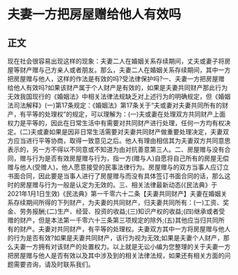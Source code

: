 # 夫妻一方把房屋赠给他人有效吗
## 正文
现在社会很容易出现这样的现象：夫妻二人在婚姻关系存续期间，丈夫或妻子将房屋等财产赠与己方亲人或者朋友。那么，夫妻二人在婚姻关系存续期间，其中一方把房屋赠与他人，这样的作法是有效的吗?受法律保护吗?一、夫妻一方把房屋赠给他人有效吗?如果该财产属于个人财产是有效的，如果是夫妻共同财产那此行为无效我国现行的《婚姻法》中相关法律法规缺乏对上述行为的明确规定，但《婚姻法司法解释》(一)第17条规定：《婚姻法》第17条关于“夫或妻对夫妻共同所有的财产，有平等的处理权”的规定，可以理解为：(一)夫或妻在处理双方共同财产上面权力是平等的，因此在日常生活中有需要对共同财产进行处理，任何一方均有权决定。(二)夫或妻如果是因非日常生活需要对夫妻共同财产做重要处理决定，夫妻双方应当进行平等协商，取得一致意见之后。他人有理由相信其为夫妻双方共同意思表示的，另一方不得以不同意或不知道为由对抗善意第三人。二、房屋赠与没有合同，赠与行为是否有效房屋赠与行为，指一方(赠与人)自愿将自己所有的房屋无偿赠与他人(受赠人)，他人愿意接受的民事法律行为。房屋赠与的双方当事人应订立书面合同，因此要是当事人进行了房屋赠与而没有具体签订书面合同的话，那么这时的房屋赠与行为一般是认定为无效的。三、相关法律最新动态(《民法典》于2021年1月1日生效)《民法典》第一千零六十二条【夫妻共同财产】夫妻在婚姻关系存续期间所得的下列财产，为夫妻的共同财产，归夫妻共同所有：(一)工资、奖金、劳务报酬;(二)生产、经营、投资的收益;(三)知识产权的收益;(四)继承或者受赠的财产，但是本法第一千零六十三条第三项规定的除外;(五)其他应当归共同所有的财产。夫妻对共同财产，有平等的处理权。夫妻双方其中一方将房屋赠与他人的行为是否有效?如果是夫妻共同财产，该行为视为无效;如果是夫妻个人财产，那么夫妻一方拥有对该财产的处置权力。以上就是无讼小编为您整理的关于夫妻一方把房屋赠与他人是否有效以及其中涉及到的相关法律法规，如果还有相关方面的问题需要咨询，请及时联系我们。